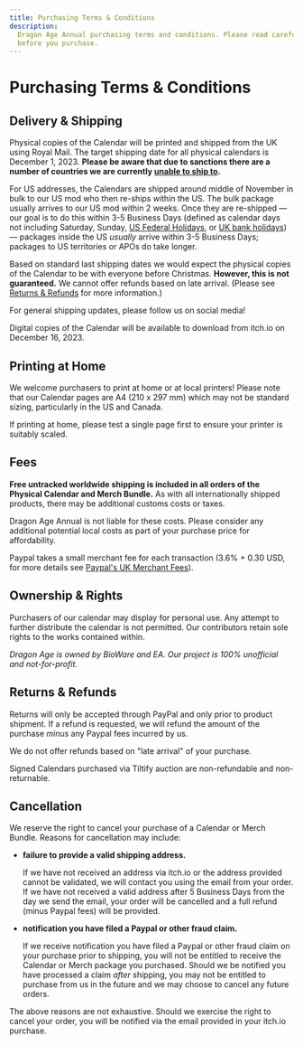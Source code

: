 ```yaml
---
title: Purchasing Terms & Conditions
description:
  Dragon Age Annual purchasing terms and conditions. Please read carefully
  before you purchase.
---
```


# Purchasing Terms & Conditions

## Delivery & Shipping

Physical copies of the Calendar will be printed and shipped from the UK using
Royal Mail. The target shipping date for all physical calendars is December
1, 2023. **Please be aware that due to sanctions there are a number of countries
we are currently
[unable to ship to](https://www.royalmail.com/sending/international-sanctions).**

For US addresses, the Calendars are shipped around middle of November in bulk to
our US mod who then re-ships within the US. The bulk package usually arrives to
our US mod within 2 weeks. Once they are re-shipped — our goal is to do this
within 3-5 Business Days (defined as calendar days not including Saturday,
Sunday,
[US Federal Holidays](https://www.opm.gov/policy-data-oversight/pay-leave/federal-holidays/#url=2023),
or [UK bank holidays](https://www.gov.uk/bank-holidays)) — packages inside the
US _usually_ arrive within 3-5 Business Days; packages to US territories or APOs
do take longer.

Based on standard last shipping dates we would expect the physical copies of the
Calendar to be with everyone before Christmas. **However, this is not
guaranteed.** We cannot offer refunds based on late arrival. (Please see
[Returns & Refunds](/#returns--refunds) for more information.)

For general shipping updates, please follow us on social media!

Digital copies of the Calendar will be available to download from itch.io on
December 16, 2023.

## Printing at Home

We welcome purchasers to print at home or at local printers! Please note that
our Calendar pages are A4 (210 x 297 mm) which may not be standard sizing,
particularly in the US and Canada.

If printing at home, please test a single page first to ensure your printer is
suitably scaled.

## Fees

**Free untracked worldwide shipping is included in all orders of the Physical
Calendar and Merch Bundle.** As with all internationally shipped products, there
may be additional customs costs or taxes.

Dragon Age Annual is not liable for these costs. Please consider any additional
potential local costs as part of your purchase price for affordability.

Paypal takes a small merchant fee for each transaction (3.6% + 0.30 USD, for
more details see
[Paypal's UK Merchant Fees](https://www.paypal.com/uk/webapps/mpp/merchant-fees)).

## Ownership & Rights

Purchasers of our calendar may display for personal use. Any attempt to further
distribute the calendar is not permitted. Our contributors retain sole rights to
the works contained within.

_Dragon Age is owned by BioWare and EA. Our project is 100% unofficial and
not-for-profit._

## Returns & Refunds

Returns will only be accepted through PayPal and only prior to product shipment.
If a refund is requested, we will refund the amount of the purchase _minus_ any
Paypal fees incurred by us.

We do not offer refunds based on "late arrival" of your purchase.

Signed Calendars purchased via Tiltify auction are non-refundable and
non-returnable.

## Cancellation

We reserve the right to cancel your purchase of a Calendar or Merch Bundle.
Reasons for cancellation may include:

- **failure to provide a valid shipping address.**

  If we have not received an address via itch.io or the address provided cannot
  be validated, we will contact you using the email from your order. If we have
  not received a valid address after 5 Business Days from the day we send the email, your order will be
  cancelled and a full refund (minus Paypal fees) will be provided.

- **notification you have filed a Paypal or other fraud claim.**

  If we receive notification you have filed a Paypal or other fraud claim on
  your purchase prior to shipping, you will not be entitled to receive the
  Calendar or Merch package you purchased. Should we be notified you have
  processed a claim _after_ shipping, you may not be entitled to purchase from
  us in the future and we may choose to cancel any future orders.

The above reasons are not exhaustive. Should we exercise the right to cancel
your order, you will be notified via the email provided in your itch.io
purchase.
